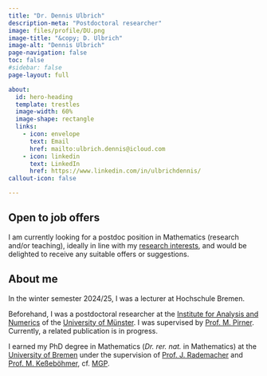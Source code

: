 ```yaml
---
title: "Dr. Dennis Ulbrich"
description-meta: "Postdoctoral researcher"
image: files/profile/DU.png
image-title: "&copy; D. Ulbrich"
image-alt: "Dennis Ulbrich"
page-navigation: false
toc: false  
#sidebar: false
page-layout: full

about:
  id: hero-heading
  template: trestles
  image-width: 60%
  image-shape: rectangle
  links:
    - icon: envelope
      text: Email
      href: mailto:ulbrich.dennis@icloud.com
    - icon: linkedin
      text: LinkedIn
      href: https://www.linkedin.com/in/ulbrichdennis/
callout-icon: false

---
```


:::{#hero-heading}

::: {.callout-note}
## Open to job offers

I am currently looking for a postdoc position in Mathematics (research and/or teaching), ideally in line with my [research interests](https://www.dulbrich.de/research_interests_publications.html), and would be delighted to receive any suitable offers or suggestions.

:::

## About me

In the winter semester 2024/25, I was a lecturer at Hochschule Bremen.

Beforehand, I was a postdoctoral researcher at the [Institute for Analysis and Numerics](https://www.uni-muenster.de/AMM/en/institute.shtml) of the [University of Münster](https://www.uni-muenster.de/en/). I was supervised by [Prof. M. Pirner](https://www.uni-muenster.de/AMM/en/Pirner/index.shtml). Currently, a related publication is in progress.
  
I earned my PhD degree in Mathematics (*Dr. rer. nat.* in Mathematics) at the [University of Bremen](https://www.uni-bremen.de/en/) under the supervision of [Prof. J. Rademacher](https://www.math.uni-hamburg.de/en/forschung/bereiche/am/ang-dynamische-systeme/personen/rademacher-jens.html) and [Prof. M. Keßeböhmer](https://www.uni-bremen.de/dynsys/members/prof-dr-marc-kesseboehmer), cf. [MGP](https://www.mathgenealogy.org/id.php?id=277103). 


:::



